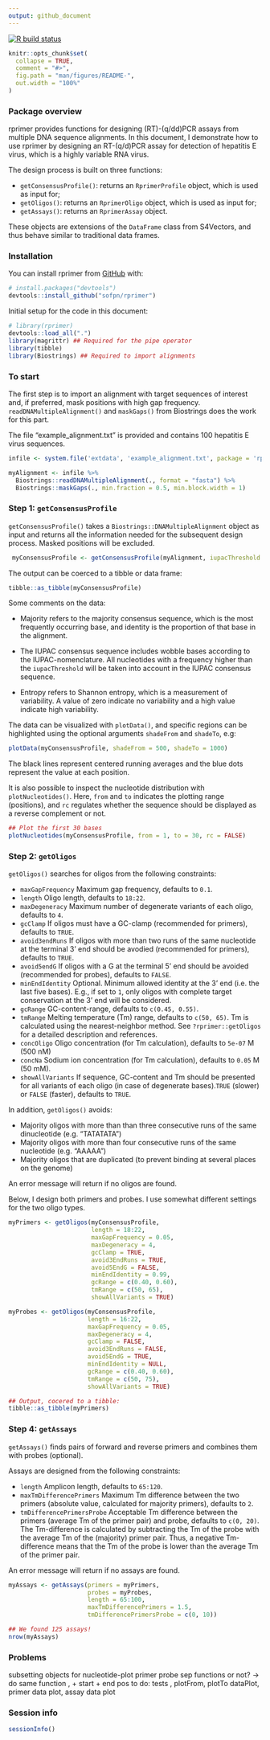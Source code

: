 ```yaml
---
output: github_document
---
```


<!-- README.md is generated from README.Rmd. Please edit that file -->

  <!-- badges: start -->
  [![R build status](https://github.com/sofpn/rprimer/workflows/R-CMD-check/badge.svg)](https://github.com/sofpn/rprimer/actions)
  <!-- badges: end -->

```r
knitr::opts_chunk$set(
  collapse = TRUE,
  comment = "#>",
  fig.path = "man/figures/README-",
  out.width = "100%"
)
```

### Package overview 

rprimer provides functions for designing (RT)-(q/dd)PCR assays from multiple DNA sequence alignments. In this document, I demonstrate how to use rprimer by designing an RT-(q/d)PCR assay for detection of hepatitis E virus, which is a highly variable RNA virus. 

The design process is built on three functions: 

* `getConsensusProfile()`: returns an `RprimerProfile` object, which is used as input for;
* `getOligos()`: returns an `RprimerOligo` object, which is used as input for; 
* `getAssays()`: returns an `RprimerAssay` object.

These objects are extensions of the `DataFrame` class from S4Vectors, and thus behave similar to traditional data frames. 

### Installation

You can install rprimer from [GitHub](https://github.com/) with:

  ``` r
# install.packages("devtools")
devtools::install_github("sofpn/rprimer")
```
Initial setup for the code in this document: 

``` r
# library(rprimer)
devtools::load_all(".")
library(magrittr) ## Required for the pipe operator 
library(tibble)
library(Biostrings) ## Required to import alignments 
```

### To start

The first step is to import an alignment with target sequences of interest and, if preferred, mask positions with high gap frequency. `readDNAMultipleAlignment()` and `maskGaps()` from Biostrings does the work for this part. 

The file "example_alignment.txt" is provided and contains 100 hepatitis E virus sequences. 

```r
infile <- system.file('extdata', 'example_alignment.txt', package = 'rprimer')

myAlignment <- infile %>%
  Biostrings::readDNAMultipleAlignment(., format = "fasta") %>%
  Biostrings::maskGaps(., min.fraction = 0.5, min.block.width = 1) 
```

### Step 1: `getConsensusProfile` 

`getConsensusProfile()` takes a `Biostrings::DNAMultipleAlignment` object as input and returns all the information needed for the subsequent design process. Masked positions will be excluded. 

```r
 myConsensusProfile <- getConsensusProfile(myAlignment, iupacThreshold = 0.05)
```

The output can be coerced to a tibble or data frame: 

```r
tibble::as_tibble(myConsensusProfile)
```
Some comments on the data: 

* Majority refers to the majority consensus sequence, which is the most frequently occurring base, and identity is the proportion of that base in the alignment. 

* The IUPAC consensus sequence includes wobble bases according to the IUPAC-nomenclature. All nucleotides with a frequency higher than the `iupacThreshold` will be taken into account in the IUPAC consensus sequence. 

* Entropy refers to Shannon entropy, which is a measurement of variability. A value of zero indicate no variability and a high value indicate high variability.

The data can be visualized with `plotData()`, and specific regions can be highlighted using the optional arguments `shadeFrom` and `shadeTo`, e.g: 

```r
plotData(myConsensusProfile, shadeFrom = 500, shadeTo = 1000)
```
The black lines represent centered running averages and the blue dots represent the value at each position. 

It is also possible to inspect the nucleotide distribution with `plotNucleotides()`. Here, `from` and `to` indicates the plotting range (positions), and `rc` regulates whether the sequence should be displayed as a reverse complement or not. 

```r
## Plot the first 30 bases 
plotNucleotides(myConsensusProfile, from = 1, to = 30, rc = FALSE) 
```

### Step 2: `getOligos`

`getOligos()` searches for oligos from the following constraints: 

* `maxGapFrequency` Maximum gap frequency, defaults to `0.1`. 
* `length` Oligo length, defaults to `18:22`.
* `maxDegeneracy` Maximum number of degenerate variants of each oligo, defaults to `4`. 
* `gcClamp` If oligos must have a GC-clamp (recommended for primers), defaults to `TRUE`. 
* `avoid3endRuns` If oligos with more than two runs of the same nucleotide at the terminal 3' end should be avodied (recommended for primers), defaults to `TRUE`.
* `avoid5endG` If oligos with a G at the terminal 5' end should be avoided (recommended for probes), defaults to `FALSE`.
* `minEndIdentity` Optional. Minimum allowed identity at the 3' end (i.e. the last five bases). E.g., if set to `1`, only oligos with complete target conservation at the 3' end will be considered.
* `gcRange` GC-content-range, defaults to `c(0.45, 0.55)`.
* `tmRange` Melting temperature (Tm) range, defaults to `c(50, 65)`. Tm is calculated using the nearest-neighbor method. See `?rprimer::getOligos` for a detailed description and references.
* `concOligo` Oligo concentration (for Tm calculation), defaults to `5e-07` M (500 nM)
* `concNa` Sodium ion concentration (for Tm calculation), defaults to `0.05` M (50 mM).
* `showAllVariants` If sequence, GC-content and Tm should be presented for all variants of each oligo (in case of degenerate bases).`TRUE` (slower) or `FALSE` (faster), defaults to `TRUE`. 

In addition, `getOligos()` avoids:

* Majority oligos with more than than three consecutive runs of the same dinucleotide (e.g. "TATATATA")
* Majority oligos with more than four consecutive runs of the same nucleotide  (e.g. "AAAAA")
* Majority oligos that are duplicated (to prevent binding at several places on the genome)

An error message will return if no oligos are found. 

Below, I design both primers and probes. I use somewhat different settings for the two oligo types.

``` r
myPrimers <- getOligos(myConsensusProfile,
                       length = 18:22,
                       maxGapFrequency = 0.05,
                       maxDegeneracy = 4,
                       gcClamp = TRUE,
                       avoid3EndRuns = TRUE,
                       avoid5EndG = FALSE,
                       minEndIdentity = 0.99,
                       gcRange = c(0.40, 0.60),
                       tmRange = c(50, 65),
                       showAllVariants = TRUE)

myProbes <- getOligos(myConsensusProfile,
                      length = 16:22,
                      maxGapFrequency = 0.05,
                      maxDegeneracy = 4,
                      gcClamp = FALSE,
                      avoid3EndRuns = FALSE,
                      avoid5EndG = TRUE,
                      minEndIdentity = NULL,
                      gcRange = c(0.40, 0.60),
                      tmRange = c(50, 75),
                      showAllVariants = TRUE)

## Output, cocered to a tibble:
tibble::as_tibble(myPrimers)
```

### Step 4: `getAssays`

`getAssays()` finds pairs of forward and reverse primers and combines them with probes (optional). 

Assays are designed from the following constraints: 

* `length` Amplicon length, defaults to `65:120`.
* `maxTmDifferencePrimers` Maximum Tm difference between the two primers (absolute value, calculated for majority primers), defaults to `2`.
* `tmDifferencePrimersProbe` Acceptable Tm difference between the primers (average Tm of the primer pair) and probe, defaults to `c(0, 20)`. The Tm-difference is calculated by subtracting the Tm of the probe with the average Tm of the (majority) primer pair. Thus, a negative Tm-difference means that the Tm of the probe is lower than the average Tm of the primer pair.

An error message will return if no assays are found.

```r
myAssays <- getAssays(primers = myPrimers, 
                      probes = myProbes,
                      length = 65:100,
                      maxTmDifferencePrimers = 1.5,
                      tmDifferencePrimersProbe = c(0, 10))

## We found 125 assays!  
nrow(myAssays)
```
### Problems 

subsetting objects for nucleotide-plot 
primer probe sep functions or not? -> do same function , + start + end pos
to do: tests , plotFrom, plotTo dataPlot, primer data plot, assay data plot

### Session info 

```r
sessionInfo()
```
